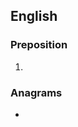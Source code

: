 ==English==

===Preposition===
{{en-prep}}

# {{obsolete spelling of|en|between}}

===Anagrams===
* {{anagrams|en|a=beeentw|between}}
